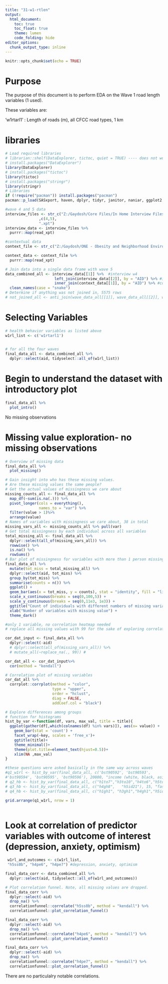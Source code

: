 ```yaml
---
title: "31-w1-rtlen"
output: 
  html_document:
    toc: true
    toc_float: true
    theme: lumen
    code_folding: hide
editor_options: 
  chunk_output_type: inline
---
```


```r
knitr::opts_chunk$set(echo = TRUE)
```

# Purpose

The purpose of this document is to perform EDA on the Wave 1 road length variables (1 used).

These variables are: \ 

'w1rtarl1' : Length of roads (m), all CFCC road types, 1 km \


# libraries

```r
# Load required libraries
# librarian::shelf(DataExplorer, tictoc, quiet = TRUE) ---- does not work
# install.packages("DataExplorer")
library(DataExplorer)
# install.packages("tictoc")
library(tictoc)
# install.packages("stringr")
library(stringr)
# Libraries
if (!require("pacman")) install.packages("pacman")
pacman::p_load(SASxport, haven, dplyr, tidyr, janitor, naniar, ggplot2, Hmisc, purrr, scales, reshape, HH, tibble, likert, reshape2,forcats,splitstackshape,rsample,corrplot, correlationfunnel,gridExtra,graphics)
```


```r
#wave 4 and 5 data
interview_files <- str_c("Z:/Gaydosh/Core Files/In Home Interview Files/wave"
               ,c(4,5),
               ".xpt")
interview_data <- interview_files %>%
  purrr::map(read_xpt)

#contextual data
context_file <- str_c("Z:/Gaydosh/ONE - Obesity and Neighborhood Environment Files/w1_ONE/Wave I Road Type Length Data/w1rtlen.xpt")

context_data <- context_file %>%
  purrr::map(read_xpt)
```



```r
# Join data into a single data frame with wave 5
data_combined_all <- interview_data[[1]] %>%  #interview w4
                      left_join(interview_data[[2]], by = "AID") %>% #interview w5
                      inner_join(context_data[[1]], by = "AID") %>% #contextual
  clean_names(case = "snake")
# Determine if anything was not joined in, 5575 rows
# not_joined_all <- anti_join(wave_data_all[[1]], wave_data_all[[2]], wave_data_all[[3]],wave_data_all[[4]],by = "AID")
```


# Selecting Variables

```r
# health behavior variables as listed above
w1rl_list <- c('w1rtarl1')
              

```


```r
# for all the four waves
final_data_all <- data_combined_all %>%
  dplyr::select(aid, tidyselect::all_of(w1rl_list))
```


# Begin to understand the dataset with introductory plot

```r
final_data_all %>% 
  plot_intro()
```

No missing observations



# Missing value exploration- no missing observations

```r
# Overview of missing data
final_data_all %>% 
  plot_missing()
```



```r
# Gain insight into who has these missing values. 
# Are these missing values the same people?
# Get the actual values of missingness we care about
missing_counts_all <- final_data_all %>%
  map_df(~sum(is.na(.))) %>% 
  pivot_longer(cols = everything(),
               names_to = "var") %>%
  filter(value > 1)%>%
  arrange(value)
# Names of variables with missingness we care about, 38 in total
missing_vars_all <- missing_counts_all %>% pull(var)
# Get total missingness by each individual across all variables
total_missing_all <- final_data_all %>% 
  dplyr::select(all_of(missing_vars_all)) %>% 
  rowwise() %>% 
  is.na() %>%
  rowSums()
# Bar plot of missingness for variables with more than 1 person missing
final_data_all %>% 
  mutate(tot_miss = total_missing_all) %>% 
  dplyr::select(aid, tot_miss) %>% 
  group_by(tot_miss) %>% 
  summarise(counts = n()) %>% 
  ggplot() +
  geom_bar(aes(x = tot_miss, y = counts), stat = "identity", fill = "light blue") +
  scale_x_continuous(breaks = seq(0,100,5)) +
  scale_y_continuous(breaks = seq(0,11e3, 1e3)) +
  ggtitle("Count of individuals with different numbers of missing variables") +
  xlab("Number of variables with missing value") +
  theme_dark()
```




```r
#only 1 variable, no correlation heatmap needed
# replace all missing values with 99 for the sake of exploring correlation

cor_dat_input <- final_data_all %>%
  dplyr::select(-aid)
  # dplyr::select(all_of(missing_vars_all)) %>%
  # mutate_all(~replace_na(., 99)) #

cor_dat_all <- cor_dat_input%>%
  cor(method = "kendall")

```
```r
# Correlation plot of missing variables
cor_dat_all %>% 
  corrplot::corrplot(method = "color",
                     type = "upper",
                     order = "hclust",
                     diag = FALSE,
                     addCoef.col = "black")
```




```r
# Explore differences among groups
# function for histograms
hist_by_var <-function(df, vars, max_val, title = title){
  ggplot(gather(df[,which(colnames(df) %in% vars)]), aes(x= value)) + 
    geom_bar(stat = 'count') + 
    facet_wrap(~key, scales = 'free_x')+
    ggtitle(title)+
    theme_minimal()+
    theme(plot.title=element_text(hjust=0.5))+
    xlim(NA ,max_val)
}

#these questions were asked basically in the same way across waves
#q1_w1rl <- hist_by_var(final_data_all, c('bst90592', 'bst90593',
#'bst90594', 'bst90595', 'bst90596'), 20000, "income (white, black, asian, other, hisp)")
# q2_hb <- hist_by_var(final_data_all, c("h1to7","h3to10","h4to6","h5to3"), 30,"cigarettes per day") #based on wave 1*
# q3_hb <- hist_by_var(final_data_all, c("h4gh8",	"h5id21"), 15, "fast food days frequency")
# q4_hb <- hist_by_var(final_data_all, c("h1gh1", "h3gh1","h4gh1","h5id1"), 5, "self-rated health")

grid.arrange(q1_w1rl, nrow = 1)
 
```



# Look at correlation of predictor variables with outcome of interest (depression, anxiety, optimism)

```r

 w1rl_and_outcomes <- c(w1rl_list,
 "h5ss0b", "h4pe6", "h4pe7") #depression, anxiety, optimism

final_data_corr <- data_combined_all %>%
  dplyr::select(aid, tidyselect::all_of(w1rl_and_outcomes))

# Plot correlation funnel. Note, all missing values are dropped.
final_data_corr %>% 
  dplyr::select(-aid) %>% 
  drop_na() %>%
  correlationfunnel::correlate("h5ss0b", method = "kendall") %>% 
  correlationfunnel::plot_correlation_funnel()

final_data_corr %>% 
  dplyr::select(-aid) %>% 
  drop_na() %>%
  correlationfunnel::correlate("h4pe6", method = "kendall") %>% 
  correlationfunnel::plot_correlation_funnel()

final_data_corr %>% 
  dplyr::select(-aid) %>% 
  drop_na() %>%
  correlationfunnel::correlate("h4pe7", method = "kendall") %>% 
  correlationfunnel::plot_correlation_funnel()

```


There are no particulalry notable correlations.



<br><br><br><br><br><br>